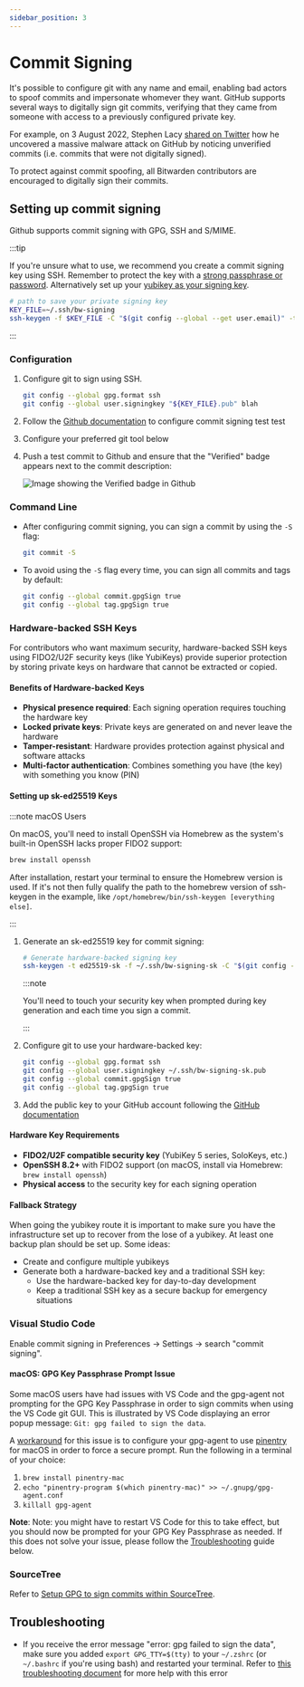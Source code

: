```yaml
---
sidebar_position: 3
---
```



# Commit Signing

It's possible to configure git with any name and email, enabling bad actors to spoof commits and
impersonate whomever they want. GitHub supports several ways to digitally sign git commits,
verifying that they came from someone with access to a previously configured private key.

For example, on 3 August 2022, Stephen Lacy
[shared on Twitter](https://twitter.com/stephenlacy/status/1554697080718823424) how he uncovered a
massive malware attack on GitHub by noticing unverified commits (i.e. commits that were not
digitally signed).

To protect against commit spoofing, all Bitwarden contributors are encouraged to digitally sign
their commits.

## Setting up commit signing

Github supports commit signing with GPG, SSH and S/MIME.

:::tip

If you're unsure what to use, we recommend you create a commit signing key using SSH. Remember to
protect the key with a [strong passphrase or password][password-generation]. Alternatively set up
your [yubikey as your signing key](#hardware-backed-ssh-keys).

```bash
# path to save your private signing key
KEY_FILE=~/.ssh/bw-signing
ssh-keygen -f $KEY_FILE -C "$(git config --global --get user.email)" -t ed25519 test
```

:::

### Configuration

1. Configure git to sign using SSH.

   ```bash
   git config --global gpg.format ssh
   git config --global user.signingkey "${KEY_FILE}.pub" blah
   ```

2. Follow the [Github documentation][github-verification] to configure commit signing test test

3. Configure your preferred git tool below

4. Push a test commit to Github and ensure that the "Verified" badge appears next to the commit
   description:

   ![Image showing the Verified badge in Github](./commit-signing.png)

### Command Line

- After configuring commit signing, you can sign a commit by using the `-S` flag:

  ```bash
  git commit -S
  ```

- To avoid using the `-S` flag every time, you can sign all commits and tags by default:

  ```bash
  git config --global commit.gpgSign true
  git config --global tag.gpgSign true
  ```

### Hardware-backed SSH Keys

For contributors who want maximum security, hardware-backed SSH keys using FIDO2/U2F security keys
(like YubiKeys) provide superior protection by storing private keys on hardware that cannot be
extracted or copied.

#### Benefits of Hardware-backed Keys

- **Physical presence required**: Each signing operation requires touching the hardware key
- **Locked private keys**: Private keys are generated on and never leave the hardware
- **Tamper-resistant**: Hardware provides protection against physical and software attacks
- **Multi-factor authentication**: Combines something you have (the key) with something you know
  (PIN)

#### Setting up sk-ed25519 Keys

:::note macOS Users

On macOS, you'll need to install OpenSSH via Homebrew as the system's built-in OpenSSH lacks proper
FIDO2 support:

```bash
brew install openssh
```

After installation, restart your terminal to ensure the Homebrew version is used. If it's not then
fully qualify the path to the homebrew version of ssh-keygen in the example, like
`/opt/homebrew/bin/ssh-keygen [everything else]`.

:::

1. Generate an sk-ed25519 key for commit signing:

   ```bash
   # Generate hardware-backed signing key
   ssh-keygen -t ed25519-sk -f ~/.ssh/bw-signing-sk -C "$(git config --global --get user.email)"
   ```

   :::note

   You'll need to touch your security key when prompted during key generation and each time you sign
   a commit.

   :::

2. Configure git to use your hardware-backed key:

   ```bash
   git config --global gpg.format ssh
   git config --global user.signingkey ~/.ssh/bw-signing-sk.pub
   git config --global commit.gpgSign true
   git config --global tag.gpgSign true
   ```

3. Add the public key to your GitHub account following the [GitHub
   documentation][github-verification]

#### Hardware Key Requirements

- **FIDO2/U2F compatible security key** (YubiKey 5 series, SoloKeys, etc.)
- **OpenSSH 8.2+** with FIDO2 support (on macOS, install via Homebrew: `brew install openssh`)
- **Physical access** to the security key for each signing operation

#### Fallback Strategy

When going the yubikey route it is important to make sure you have the infrastructure set up to
recover from the lose of a yubikey. At least one backup plan should be set up. Some ideas:

- Create and configure multiple yubikeys
- Generate both a hardware-backed key and a traditional SSH key:
  - Use the hardware-backed key for day-to-day development
  - Keep a traditional SSH key as a secure backup for emergency situations

### Visual Studio Code

Enable commit signing in Preferences -> Settings -> search "commit signing".

#### macOS: GPG Key Passphrase Prompt Issue

Some macOS users have had issues with VS Code and the gpg-agent not prompting for the GPG Key
Passphrase in order to sign commits when using the VS Code git GUI. This is illustrated by VS Code
displaying an error popup message: `Git: gpg failed to sign the data`.

A [workaround](https://github.com/microsoft/vscode/issues/43809#issuecomment-828773909) for this
issue is to configure your gpg-agent to use
[pinentry](https://www.gnupg.org/related_software/pinentry/index.html) for macOS in order to force a
secure prompt. Run the following in a terminal of your choice:

1. `brew install pinentry-mac`
2. `echo "pinentry-program $(which pinentry-mac)" >> ~/.gnupg/gpg-agent.conf`
3. `killall gpg-agent`

**Note**: Note: you might have to restart VS Code for this to take effect, but you should now be
prompted for your GPG Key Passphrase as needed. If this does not solve your issue, please follow the
[Troubleshooting](#troubleshooting) guide below.

### SourceTree

Refer to
[Setup GPG to sign commits within SourceTree](https://confluence.atlassian.com/sourcetreekb/setup-gpg-to-sign-commits-within-sourcetree-765397791.html).

## Troubleshooting

- If you receive the error message "error: gpg failed to sign the data", make sure you added
  `export GPG_TTY=$(tty)` to your `~/.zshrc` (or `~/.bashrc` if you're using bash) and restarted
  your terminal. Refer to
  [this troubleshooting document](https://gist.github.com/paolocarrasco/18ca8fe6e63490ae1be23e84a7039374)
  for more help with this error

[password-generation]: https://bitwarden.com/help/generator/#password-types
[github-verification]:
  https://docs.github.com/en/authentication/managing-commit-signature-verification/about-commit-signature-verification
